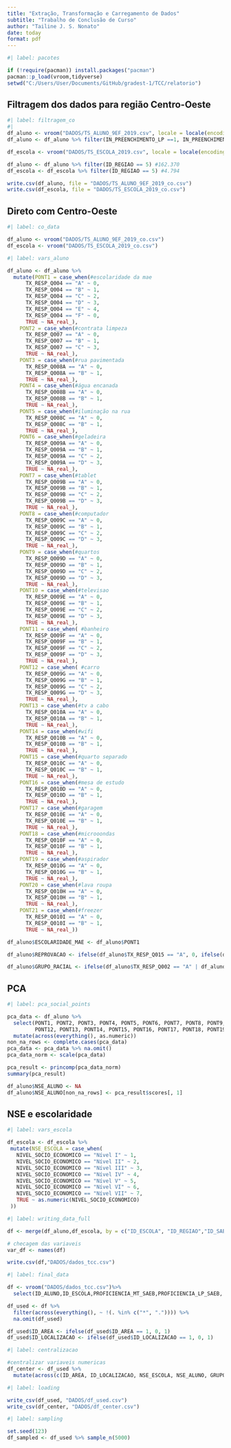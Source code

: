 ```yaml
---
title: "Extração, Transformação e Carregamento de Dados"
subtitle: "Trabalho de Conclusão de Curso"
author: "Tailine J. S. Nonato"
date: today
format: pdf
---
```


```r
#| label: pacotes

if (!require(pacman)) install.packages("pacman")
pacman::p_load(vroom,tidyverse)
setwd("C:/Users/User/Documents/GitHub/gradest-1/TCC/relatorio")
```


## Filtragem dos dados para região Centro-Oeste

```r
#| label: filtragem_co
#| 
df_aluno <- vroom("DADOS/TS_ALUNO_9EF_2019.csv", locale = locale(encoding = "Latin1"), delim = ";") #2.388.931
df_aluno <- df_aluno %>% filter(IN_PREENCHIMENTO_LP ==1, IN_PREENCHIMENTO_MT ==1) #1.943.252, #1.942.375

df_escola <- vroom("DADOS/TS_ESCOLA_2019.csv", locale = locale(encoding = "Latin1"), delim = ";") #70.606

df_aluno <- df_aluno %>% filter(ID_REGIAO == 5) #162.370
df_escola <- df_escola %>% filter(ID_REGIAO == 5) #4.794

write.csv(df_aluno, file = "DADOS/TS_ALUNO_9EF_2019_co.csv")
write.csv(df_escola, file = "DADOS/TS_ESCOLA_2019_co.csv")
```	

## Direto com Centro-Oeste
```r
#| label: co_data

df_aluno <- vroom("DADOS/TS_ALUNO_9EF_2019_co.csv")
df_escola <- vroom("DADOS/TS_ESCOLA_2019_co.csv")
```

```r
#| label: vars_aluno

df_aluno <- df_aluno %>%
  mutate(PONT1 = case_when(#escolaridade da mae
      TX_RESP_Q004 == "A" ~ 0,
      TX_RESP_Q004 == "B" ~ 1,
      TX_RESP_Q004 == "C" ~ 2,
      TX_RESP_Q004 == "D" ~ 3,
      TX_RESP_Q004 == "E" ~ 4,
      TX_RESP_Q004 == "F" ~ 0,
      TRUE ~ NA_real_),
    PONT2 = case_when(#contrata limpeza
      TX_RESP_Q007 == "A" ~ 0,
      TX_RESP_Q007 == "B" ~ 1,
      TX_RESP_Q007 == "C" ~ 3, 
      TRUE ~ NA_real_),
    PONT3 = case_when(#rua pavimentada
      TX_RESP_Q008A == "A" ~ 0,
      TX_RESP_Q008A == "B" ~ 1,
      TRUE ~ NA_real_),
    PONT4 = case_when(#água encanada 
      TX_RESP_Q008B == "A" ~ 0,
      TX_RESP_Q008B == "B" ~ 1,
      TRUE ~ NA_real_),
    PONT5 = case_when(#iluminação na rua
      TX_RESP_Q008C == "A" ~ 0,
      TX_RESP_Q008C == "B" ~ 1,
      TRUE ~ NA_real_),
    PONT6 = case_when(#geladeira
      TX_RESP_Q009A == "A" ~ 0,
      TX_RESP_Q009A == "B" ~ 1,
      TX_RESP_Q009A == "C" ~ 2,
      TX_RESP_Q009A == "D" ~ 3,
      TRUE ~ NA_real_),
    PONT7 = case_when(#tablet
      TX_RESP_Q009B == "A" ~ 0,
      TX_RESP_Q009B == "B" ~ 1,
      TX_RESP_Q009B == "C" ~ 2,
      TX_RESP_Q009B == "D" ~ 3,
      TRUE ~ NA_real_),
    PONT8 = case_when(#computador
      TX_RESP_Q009C == "A" ~ 0,
      TX_RESP_Q009C == "B" ~ 1,
      TX_RESP_Q009C == "C" ~ 2,
      TX_RESP_Q009C == "D" ~ 3,
      TRUE ~ NA_real_),
    PONT9 = case_when(#quartos
      TX_RESP_Q009D == "A" ~ 0,
      TX_RESP_Q009D == "B" ~ 1,
      TX_RESP_Q009D == "C" ~ 2,
      TX_RESP_Q009D == "D" ~ 3,
      TRUE ~ NA_real_),
    PONT10 = case_when(#televisao
      TX_RESP_Q009E == "A" ~ 0,
      TX_RESP_Q009E == "B" ~ 1,
      TX_RESP_Q009E == "C" ~ 2,
      TX_RESP_Q009E == "D" ~ 3,
      TRUE ~ NA_real_),
    PONT11 = case_when( #banheiro
      TX_RESP_Q009F == "A" ~ 0,
      TX_RESP_Q009F == "B" ~ 1,
      TX_RESP_Q009F == "C" ~ 2,
      TX_RESP_Q009F == "D" ~ 3,
      TRUE ~ NA_real_),    
    PONT12 = case_when( #carro
      TX_RESP_Q009G == "A" ~ 0,
      TX_RESP_Q009G == "B" ~ 1,
      TX_RESP_Q009G == "C" ~ 2,
      TX_RESP_Q009G == "D" ~ 3,
      TRUE ~ NA_real_),
    PONT13 = case_when(#tv a cabo
      TX_RESP_Q010A == "A" ~ 0,
      TX_RESP_Q010A == "B" ~ 1,
      TRUE ~ NA_real_),
    PONT14 = case_when(#wifi
      TX_RESP_Q010B == "A" ~ 0,
      TX_RESP_Q010B == "B" ~ 1,
      TRUE ~ NA_real_),
    PONT15 = case_when(#quarto separado
      TX_RESP_Q010C == "A" ~ 0,
      TX_RESP_Q010C == "B" ~ 1,
      TRUE ~ NA_real_),
    PONT16 = case_when(#mesa de estudo
      TX_RESP_Q010D == "A" ~ 0,
      TX_RESP_Q010D == "B" ~ 1,
      TRUE ~ NA_real_),
    PONT17 = case_when(#garagem
      TX_RESP_Q010E == "A" ~ 0,
      TX_RESP_Q010E == "B" ~ 1,
      TRUE ~ NA_real_),
    PONT18 = case_when(#microoondas
      TX_RESP_Q010F == "A" ~ 0,
      TX_RESP_Q010F == "B" ~ 1,
      TRUE ~ NA_real_),
    PONT19 = case_when(#aspirador
      TX_RESP_Q010G == "A" ~ 0,
      TX_RESP_Q010G == "B" ~ 1,
      TRUE ~ NA_real_),
    PONT20 = case_when(#lava roupa
      TX_RESP_Q010H == "A" ~ 0,
      TX_RESP_Q010H == "B" ~ 1,
      TRUE ~ NA_real_),
    PONT21 = case_when(#freezer
      TX_RESP_Q010I == "A" ~ 0,
      TX_RESP_Q010I == "B" ~ 1,
      TRUE ~ NA_real_))

df_aluno$ESCOLARIDADE_MAE <- df_aluno$PONT1

df_aluno$REPROVACAO <- ifelse(df_aluno$TX_RESP_Q015 == "A", 0, ifelse(df_aluno$TX_RESP_Q015 == "B", 1, 2))

df_aluno$GRUPO_RACIAL <- ifelse(df_aluno$TX_RESP_Q002 == "A" | df_aluno$TX_RESP_Q002 == "D", 1, 0)

```

## PCA
```r
#| label: pca_social_points

pca_data <- df_aluno %>%
  select(PONT1, PONT2, PONT3, PONT4, PONT5, PONT6, PONT7, PONT8, PONT9, PONT10, PONT11, 
         PONT12, PONT13, PONT14, PONT15, PONT16, PONT17, PONT18, PONT19, PONT20, PONT21) %>%
  mutate(across(everything(), as.numeric)) 
non_na_rows <- complete.cases(pca_data)  
pca_data <- pca_data %>% na.omit()
pca_data_norm <- scale(pca_data)

pca_result <- princomp(pca_data_norm)
summary(pca_result)

df_aluno$NSE_ALUNO <- NA
df_aluno$NSE_ALUNO[non_na_rows] <- pca_result$scores[, 1]
```	

## NSE e escolaridade
 ```r
#| label: vars_escola

df_escola <- df_escola %>%
  mutate(NSE_ESCOLA = case_when(
    NIVEL_SOCIO_ECONOMICO == "Nível I" ~ 1,
    NIVEL_SOCIO_ECONOMICO == "Nível II" ~ 2,
    NIVEL_SOCIO_ECONOMICO == "Nível III" ~ 3,
    NIVEL_SOCIO_ECONOMICO == "Nível IV" ~ 4,
    NIVEL_SOCIO_ECONOMICO == "Nível V" ~ 5,
    NIVEL_SOCIO_ECONOMICO == "Nível VI" ~ 6,
    NIVEL_SOCIO_ECONOMICO == "Nível VII" ~ 7,
    TRUE ~ as.numeric(NIVEL_SOCIO_ECONOMICO)
  ))
````

 ```r
#| label: writing_data_full   

df <- merge(df_aluno,df_escola, by = c("ID_ESCOLA", "ID_REGIAO","ID_SAEB", "ID_UF","ID_MUNICIPIO","ID_AREA","IN_PUBLICA", "ID_LOCALIZACAO"))

# checagem das variaveis
var_df <- names(df)

write.csv(df,"DADOS/dados_tcc.csv")
```

```r
#| label: final_data

df <- vroom("DADOS/dados_tcc.csv")%>%
  select(ID_ALUNO,ID_ESCOLA,PROFICIENCIA_MT_SAEB,PROFICIENCIA_LP_SAEB, ID_AREA, ID_LOCALIZACAO, NSE_ESCOLA, NSE_ALUNO, GRUPO_RACIAL, ESCOLARIDADE_MAE, REPROVACAO)

df_used <- df %>%
  filter(across(everything(), ~ !(. %in% c("*", ".")))) %>%
  na.omit(df_used)

df_used$ID_AREA <- ifelse(df_used$ID_AREA == 1, 0, 1)
df_used$ID_LOCALIZACAO <- ifelse(df_used$ID_LOCALIZACAO == 1, 0, 1)
```

```r
#| label: centralizacao

#centralizar variaveis numericas
df_center <- df_used %>%
  mutate(across(c(ID_AREA, ID_LOCALIZACAO, NSE_ESCOLA, NSE_ALUNO, GRUPO_RACIAL, ESCOLARIDADE_MAE, REPROVACAO), ~ . - mean(.)))
```

```r
#| label: loading

write_csv(df_used, "DADOS/df_used.csv")
write_csv(df_center, "DADOS/df_center.csv")
```

```r
#| label: sampling

set.seed(123)
df_sampled <- df_used %>% sample_n(5000)
```